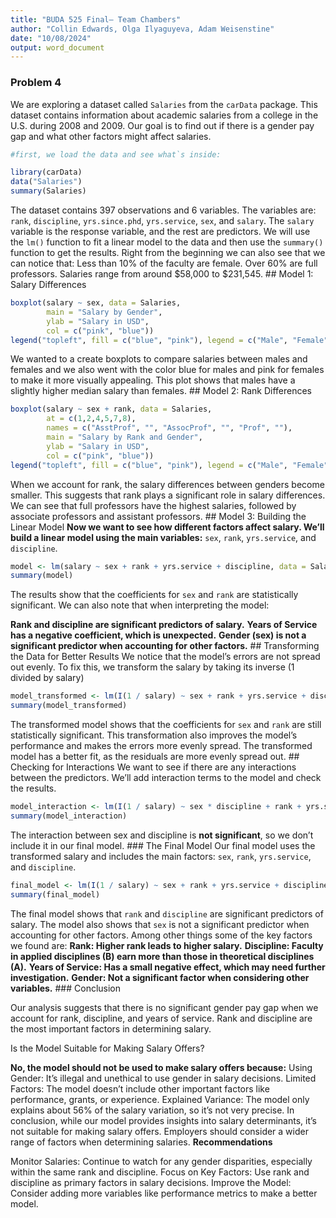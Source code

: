 ```yaml
---
title: "BUDA 525 Final— Team Chambers"
author: "Collin Edwards, Olga Ilyaguyeva, Adam Weisenstine"
date: "10/08/2024"
output: word_document
---
```

### Problem 4
We are exploring a dataset called `Salaries` from the `carData` package. This dataset contains information about academic salaries from a college in the U.S. during 2008 and 2009. Our goal is to find out if there is a gender pay gap and what other factors might affect salaries.
```r
#first, we load the data and see what`s inside:

library(carData)
data("Salaries")
summary(Salaries)
```
The dataset contains 397 observations and 6 variables. The variables are: `rank`, `discipline`, `yrs.since.phd`, `yrs.service`, `sex`, and `salary`. The `salary` variable is the response variable, and the rest are predictors. We will use the `lm()` function to fit a linear model to the data and then use the `summary()` function to get the results. Right from the beginning we can also see that we can notice that:
Less than 10% of the faculty are female.
Over 60% are full professors.
Salaries range from around $58,000 to $231,545.
## Model 1: Salary Differences
```r
boxplot(salary ~ sex, data = Salaries, 
        main = "Salary by Gender", 
        ylab = "Salary in USD", 
        col = c("pink", "blue"))
legend("topleft", fill = c("blue", "pink"), legend = c("Male", "Female"))
```
We wanted to a create boxplots to compare salaries between males and females and we also went with the color blue for males and pink for females to make it more visually appealing. This plot shows that males have a slightly higher median salary than females.
## Model 2: Rank Differences
```r
boxplot(salary ~ sex + rank, data = Salaries, 
        at = c(1,2,4,5,7,8),
        names = c("AsstProf", "", "AssocProf", "", "Prof", ""),
        main = "Salary by Rank and Gender", 
        ylab = "Salary in USD", 
        col = c("pink", "blue"))
legend("topleft", fill = c("blue", "pink"), legend = c("Male", "Female"))
```
When we account for rank, the salary differences between genders become smaller. This suggests that rank plays a significant role in salary differences. We can see that full professors have the highest salaries, followed by associate professors and assistant professors.
## Model 3: Building the Linear Model
**Now we want to see how different factors affect salary. We'll build a linear model using the main variables:** `sex`, `rank`, `yrs.service`, and `discipline`.
```r
model <- lm(salary ~ sex + rank + yrs.service + discipline, data = Salaries)
summary(model)
```
The results show that the coefficients for `sex` and `rank` are statistically significant. We can also note that when interpreting the model:

**Rank and discipline are significant predictors of salary.**
**Years of Service has a negative coefficient, which is unexpected.**
**Gender (sex) is not a significant predictor when accounting for other factors.**
## Transforming the Data for Better Results
We notice that the model's errors are not spread out evenly. To fix this, we transform the salary by taking its inverse (1 divided by salary)
```r
model_transformed <- lm(I(1 / salary) ~ sex + rank + yrs.service + discipline, data = Salaries)
summary(model_transformed)
```
The transformed model shows that the coefficients for `sex` and `rank` are still statistically significant. This transformation also improves the model's performance and makes the errors more evenly spread. The transformed model has a better fit, as the residuals are more evenly spread out.
## Checking for Interactions
We want to see if there are any interactions between the predictors. We'll add interaction terms to the model and check the results.
```r
model_interaction <- lm(I(1 / salary) ~ sex * discipline + rank + yrs.service, data = Salaries)
summary(model_interaction)
```
The interaction between sex and discipline is **not significant**, so we don't include it in our final model.
### The Final Model 
Our final model uses the transformed salary and includes the main factors: `sex`, `rank`, `yrs.service`, and `discipline`.
```r
final_model <- lm(I(1 / salary) ~ sex + rank + yrs.service + discipline, data = Salaries)
summary(final_model)
```
The final model shows that `rank` and `discipline` are significant predictors of salary. The model also shows that `sex` is not a significant predictor when accounting for other factors. Among other things some of the key factors we found are:
**Rank: Higher rank leads to higher salary.**
**Discipline: Faculty in applied disciplines (B) earn more than those in theoretical disciplines (A).**
**Years of Service: Has a small negative effect, which may need further investigation.**
**Gender: Not a significant factor when considering other variables.**
### Conclusion

Our analysis suggests that there is no significant gender pay gap when we account for rank, discipline, and years of service. Rank and discipline are the most important factors in determining salary.

Is the Model Suitable for Making Salary Offers?

**No, the model should not be used to make salary offers because:**
Using Gender: It's illegal and unethical to use gender in salary decisions.
Limited Factors: The model doesn't include other important factors like performance, grants, or experience.
Explained Variance: The model only explains about 56% of the salary variation, so it's not very precise.
In conclusion, while our model provides insights into salary determinants, it's not suitable for making salary offers. Employers should consider a wider range of factors when determining salaries.
**Recommendations**

Monitor Salaries: Continue to watch for any gender disparities, especially within the same rank and discipline.
Focus on Key Factors: Use rank and discipline as primary factors in salary decisions.
Improve the Model: Consider adding more variables like performance metrics to make a better model.
